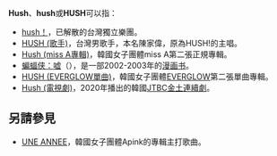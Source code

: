 {{Wiktionary|Hush}}
'''Hush'''、'''hush'''或'''HUSH'''可以指：
* [[hush！|hush！]]，已解散的台灣獨立樂團。
* [[HUSH_(歌手)|HUSH (歌手)]]，台灣男歌手，本名陳家偉，原為HUSH!的主唱。
* [[Hush_(miss_A專輯)|Hush (miss A專輯)]]，韓國女子團體miss A第二張正規專輯。
* [[蝙蝠侠：嘘|蝙蝠侠：嘘]]（{{lang-en|Batman: Hush}}），是一部2002-2003年的[[漫画书|漫画书]]。
* [[HUSH_(EVERGLOW單曲)|HUSH (EVERGLOW單曲)]]，韓國女子團體[[EVERGLOW|EVERGLOW]]第二張單曲專輯。
* [[Hush_(電視劇)|Hush (電視劇)]]，2020年播出的韓國[[JTBC金土連續劇|JTBC金土連續劇]]。

== 另請參見 ==
* [[UNE_ANNEE|UNE ANNEE]]，韓國女子團體Apink的專輯主打歌曲。

{{消歧义|H|Cat=非中文名称消歧义}}